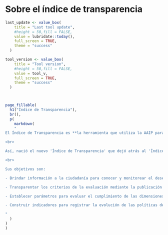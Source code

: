 

Sobre el índice de transparencia
=====================================

```r
last_update <- value_box(
    title = "Last tool update",
    #height = 50,fill = FALSE,
    value = lubridate::today(),
    full_screen = TRUE,
    theme = "success"
  )

tool_version <- value_box(
    title = "Tool version",
    #height = 50,fill = FALSE,
    value = tool_v,
    full_screen = TRUE,
    theme = "success"
  )



page_fillable(
  h1("Índice de Transparencia"),
  br(),
  p(
    markdown(
    "
El Índice de Transparencia es **la herramienta que utiliza la AAIP para monitorear el cumplimiento de las obligaciones de transparencia** de los organismos del sector público nacional, establecidas en el artículo 32 de la Ley 27.275 y especificadas en la Resolución 77/2024 de la AAIP. **Durante el año 2023 se realizó una evaluación participativa** para analizar los resultados de su implementación y proponer una actualización metodológica.

<br>

Así, nació el nuevo 'Índice de Transparencia' que dejó atrás al 'Índice de Transparencia Activa' dado que sumó, entre otras particularidades, dimensiones de transparencia proactiva. Este nuevo índice se posiciona como una herramienta de gestión actualizada que, por un lado, **fortalece las políticas de transparencia** en el Poder Ejecutivo Nacional y, por el otro, **facilita el monitoreo que la sociedad realiza sobre la gestión pública**.

<br>

Sus objetivos son:

- Brindar información a la ciudadanía para conocer y monitorear el desempeño de estos organismos en materia de transparencia gubernamental.

- Transparentar los criterios de la evaluación mediante la publicación de la metodología de relevamiento y de los resultados obtenidos.

- Establecer parámetros para evaluar el cumplimiento de las dimensiones de transparencia en los organismos alcanzados por la ley.

- Construir indicadores para registrar la evolución de las políticas de transparencia de los organismos a partir de la asistencia técnica de la AAIP.

"
  )
)
)
```

